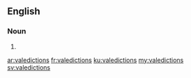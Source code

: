 ==English==

===Noun===
{{head|en|plural}}

# {{plural of|valediction|lang=en|nocat=1}}

[[ar:valedictions]]
[[fr:valedictions]]
[[ku:valedictions]]
[[my:valedictions]]
[[sv:valedictions]]